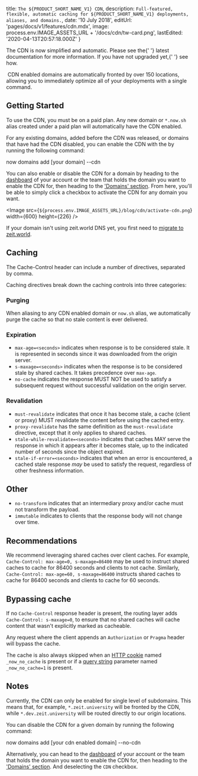 
  title: `The ${PRODUCT_SHORT_NAME_V1} CDN`,
  description: `Full-featured, flexible, automatic caching for ${PRODUCT_SHORT_NAME_V1} deployments, aliases, and domains.`,
  date: '10 July 2018',
  editUrl: 'pages/docs/v1/features/cdn.mdx',
  image: process.env.IMAGE_ASSETS_URL + '/docs/cdn/tw-card.png',
  lastEdited: '2020-04-13T20:57:18.000Z'
}

<Note>
  The <ProductShortNameV1 /> CDN is now simplified and automatic. Please see the{' '}
  <Link href="/docs/v2/network/caching/">latest documentation</Link> for more
  information. If you have not upgraded yet,{' '}
  <Link href="/guides/migrate-to-zeit-now/">see how</Link>.
</Note>

​<ProductShortNameV1 /> CDN enabled domains are automatically fronted by over 150 locations, allowing you to immediately optimize all of your <ProductShortNameV1 /> deployments with a single command.

## Getting Started

To use the CDN, you must be on a paid plan. Any new domain or `*.now.sh` alias created under a paid plan will automatically have the CDN enabled.

For any existing domains, added before the CDN was released, or domains that have had the CDN disabled, you can enable the CDN with the <CliNameV1 /> by running the following command:

<TerminalInput>now domains add [your domain] --cdn</TerminalInput>

You can also enable or disable the CDN for a domain by heading to the [dashboard](https://zeit.co/dashboard) of your account or the team that holds the domain you want to enable the CDN for, then heading to the ['Domains' section](https://zeit.co/dashboard/domains). From here, you'll be able to simply click a checkbox to activate the CDN for any domain you want.

<Image
  src={`${process.env.IMAGE_ASSETS_URL}/blog/cdn/activate-cdn.png`}
  width={600}
  height={226}
/>

If your domain isn't using zeit.world DNS yet, you first need to [migrate to zeit.world](https://zeit.co/world#get-started).

## Caching

The Cache-Control header can include a number of directives, separated by comma.

Caching directives break down the caching controls into three categories:

### Purging

When aliasing to any <ProductShortNameV1 /> CDN enabled domain or `now.sh` alias, we automatically purge the cache so that no stale content is ever delivered.

### Expiration

- `max-age=<seconds>` indicates when response is to be considered stale. It is represented in seconds since it was downloaded from the origin server.
- `s-maxage=<seconds>` indicates when the response is to be considered stale by shared caches. It takes precedence over `max-age`.
- `no-cache` indicates the response MUST NOT be used to satisfy a subsequent request without successful validation on the origin server.

### Revalidation

- `must-revalidate` indicates that once it has become stale, a cache (client or proxy) MUST revalidate the content before using the cached entry.
- `proxy-revalidate` has the same definition as the `must-revalidate` directive, except that it only applies to shared caches.
- `stale-while-revalidate=<seconds>` indicates that caches MAY serve the response in which it appears after it becomes stale, up to the indicated number of seconds since the object expired.
- `stale-if-error=<seconds>` indicates that when an error is encountered, a cached stale response _may_ be used to satisfy the request, regardless of other freshness information.

## Other

- `no-transform` indicates that an intermediary proxy and/or cache must not transform the payload.
- `immutable` indicates to clients that the response body will not change over time.

## Recommendations

We recommend leveraging shared caches over client caches. For example, `Cache-Control: max-age=0, s-maxage=86400` may be used to instruct shared caches to cache for 86400 seconds and clients to not cache. Similarly, `Cache-Control: max-age=60, s-maxage=86400` instructs shared caches to cache for 86400 seconds and clients to cache for 60 seconds.

## Bypassing cache

If no `Cache-Control` response header is present, the <ProductShortNameV1 /> routing layer adds `Cache-Control: s-maxage=0`, to ensure that no shared caches will cache content that wasn't explicitly marked as cacheable.

Any request where the client appends an `Authorization` or `Pragma` header will bypass the cache.

The cache is also always skipped when an [HTTP cookie](https://developer.mozilla.org/en-US/docs/Web/HTTP/Cookies) named `_now_no_cache` is present or if a [query string](https://en.wikipedia.org/wiki/Query_string) parameter named `_now_no_cache=1` is present.

## Notes

Currently, the <ProductShortNameV1 /> CDN can only be enabled for single level of subdomains. This means that, for example, `*.zeit.university` will be fronted by the CDN, while `*.dev.zeit.university` will be routed directly to our origin locations.

You can disable the CDN for a given domain by running the following command:

<TerminalInput>
  now domains add [your cdn enabled domain] --no-cdn
</TerminalInput>

Alternatively, you can head to the [dashboard](https://zeit.co/dashboard) of your account or the team that holds the domain you want to enable the CDN for, then heading to the ['Domains' section](https://zeit.co/dashboard/domains). And deselecting the `CDN` checkbox.

